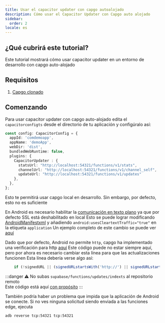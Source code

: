 ```yaml
---
title: Usar el capacitor updater con capgo autoalojado
description: Cómo usar el Capacitor Updater con Capgo auto alojado
sidebar:
  order: 2
locale: es
---
```


## ¿Qué cubrirá este tutorial?

Este tutorial mostrará cómo usar capacitor updater en un entorno de desarrollo con capgo auto-alojado

## Requisitos

1. [Capgo clonado](https://githubcom/Cap-go/capgo/)

## Comenzando

Para usar capacitor updater con capgo auto-alojado edita el `capacitorconfigts` desde el directorio de tu aplicación y configúralo así:

```ts
const config: CapacitorConfig = {
  appId: 'comdemoapp',
  appName: 'demoApp',
  webDir: 'dist',
  bundledWebRuntime: false,
  plugins: {
    CapacitorUpdater : {
      statsUrl: "http://localhost:54321/functions/v1/stats",
      channelUrl: "http://localhost:54321/functions/v1/channel_self",
      updateUrl: "http://localhost:54321/functions/v1/updates"
    },
  },
};
```

Esto te permitirá usar capgo local en desarrollo. Sin embargo, por defecto, esto no es suficiente

En Android es necesario habilitar la [comunicación en texto plano](https://developerandroidcom/topic/security/risks/cleartext/) ya que por defecto SSL está deshabilitado en local
Esto se puede lograr modificando [AndroidManifestxml](https://githubcom/Cap-go/capacitor-updater/blob/main/android/src/main/AndroidManifestxml/) y añadiendo `android:usesCleartextTraffic="true"` en la etiqueta `application`
Un ejemplo completo de este cambio se puede ver [aquí](https://gistgithubcom/WcaleNieWolny/061a015acdebe35eaf3afd7030797701/)

Dado que por defecto, Android no permite `http`, capgo ha implementado una verificación para http [aquí](https://githubcom/Cap-go/capgo/blob/4cce6c0707d745faa2afbab643e636bad927c602/supabase/functions/updates/indexts/#L396)
Este código puede no estar siempre aquí, pero por ahora es necesario cambiar esta línea para que las actualizaciones funcionen
Esta línea debería verse algo así:
```ts
    if (!signedURL || (signedURLstartsWith('http://') || signedURLstartsWith('https://'))) {
```

:::danger
⚠️ No subas `supabase/functions/updates/indexts` al repositorio remoto\
Este código está aquí [con propósito](https://githubcom/Cap-go/capacitor-updater/issues/37/#issuecomment-1684916354)
:::

También podría haber un problema que impida que la aplicación de Android se conecte. Si no ves ninguna solicitud siendo enviada a las funciones edge, ejecuta
```bash
adb reverse tcp:54321 tcp:54321
```